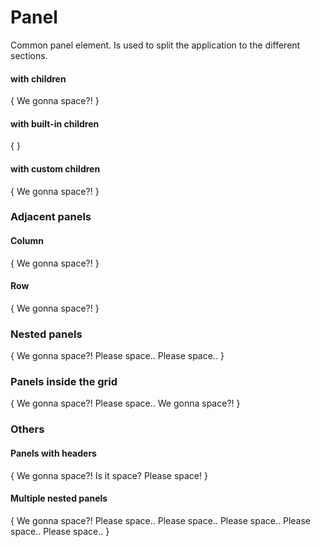 
<Meta title="Atoms/Panel" component={Panel} />

# Panel

Common panel element. Is used to split the application to the different sections.


#### with children

<Canvas>
  <Story name="with children" args={{}}>
    {
      <Panel debug>
        We gonna space?!
      </Panel>
    }
  </Story>
</Canvas>


#### with built-in children

<Canvas>
  <Story name="with build-in children" args={{}}>
    {
      <Panel title='We gonna space?!' debug />
    }
  </Story>
</Canvas>


#### with custom children

<Canvas>
  <Story name="with custom children" args={{}}>
    {
      <Panel debug>
        <Panel.Header>We gonna space?!</Panel.Header>
      </Panel>
    }
  </Story>
</Canvas>


### Adjacent panels


#### Column

<Canvas>
  <Story name="column" args={{}}>
    {
      <Panel>
        <Panel debug>
          We
        </Panel>
        <Panel debug>
          gonna
        </Panel>
        <Panel debug>
          space?!
        </Panel>
      </Panel>
    }
  </Story>
</Canvas>


#### Row

<Canvas>
  <Story name="row" args={{}}>
    {
      <Panel direction='row'>
        <Panel debug>
          We
        </Panel>
        <Panel debug>
          gonna
        </Panel>
        <Panel debug>
          space?!
        </Panel>
      </Panel>
    }
  </Story>
</Canvas>


### Nested panels

<Canvas>
  <Story name="nested-panels" args={{}}>
    {
      <Panel debug>
        <Panel.Header>
          We gonna space?!
        </Panel.Header>
        <Panel debug>
          Please space..
          <Panel debug>
            Please space..
          </Panel>
        </Panel>
      </Panel>
    }
  </Story>
</Canvas>


### Panels inside the grid

<Canvas>
  <Story name="panels inside the grid" agrs={{}}>
    {
      <Grid debug>
        <Grid.Row>
          <Grid.Col size="auto">
            <Panel debug>
              We gonna space?!
              <Panel debug>
                Please space..
              </Panel>
            </Panel>
          </Grid.Col>
          <Grid.Col size="auto">
            <Panel debug>
              We gonna space?!
            </Panel>
          </Grid.Col>
        </Grid.Row>
      </Grid>
    }
  </Story>
</Canvas>


### Others


#### Panels with headers

<Canvas>
  <Story name="panels with headers" agrs={{}}>
    {
      <Panel direction='row'>
        <Panel debug>
          <Panel.Header>We</Panel.Header>
          <Panel.Inner>gonna space?!</Panel.Inner>
        </Panel>
        <Panel
          title='Is it'
          content='space?'
          debug
        />
        <Panel debug>
          <Panel.Header>Is it</Panel.Header>
          <Panel debug>space?</Panel>
        </Panel>
        <Panel debug>
          <Panel.Header noAdjacent>Please</Panel.Header>
          <Panel debug>
            <Panel.Inner>
              space!
            </Panel.Inner>
          </Panel>
        </Panel>
      </Panel>
    }
  </Story>
</Canvas>


#### Multiple nested panels

<Canvas>
  <Story name="multiple nested panels" agrs={{}}>
    {
      <Panel debug>
        <Panel.Header>
          We gonna space?!
        </Panel.Header>
        <Panel debug>
          Please space..
          <Panel debug>
            Please space..
            <Panel debug>
              Please space..
            </Panel>
          </Panel>
          <Panel debug>
            Please space..
          </Panel>
        </Panel>
        <Panel debug>
          Please space..
        </Panel>
      </Panel>
    }
  </Story>
</Canvas>
